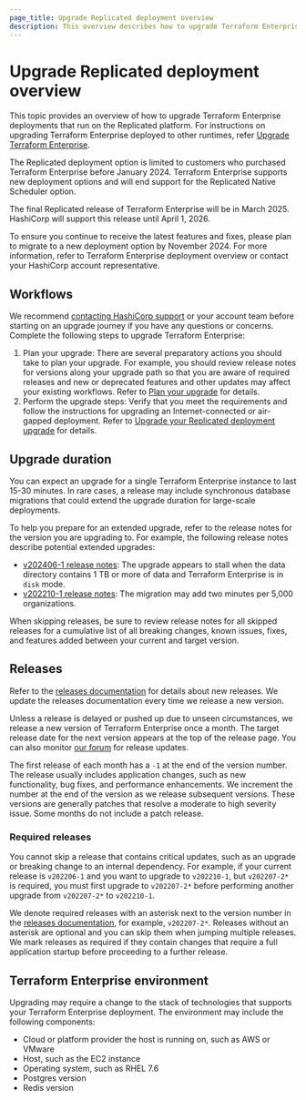 ```yaml
---
page_title: Upgrade Replicated deployment overview
description: This overview describes how to upgrade Terraform Enterprise deployments, including air-gapped Terraform Enterprise deployments, that run on Replicated.
---
```


# Upgrade Replicated deployment overview

This topic provides an overview of how to upgrade Terraform Enterprise deployments that run on the Replicated platform. For instructions on upgrading Terraform Enterprise deployed to other runtimes, refer [Upgrade Terraform Enterprise](/terraform/enterprise/deploy/manage/upgrade).

<Note>
   <p>The Replicated deployment option is limited to customers who purchased Terraform Enterprise before January 2024. Terraform Enterprise supports new deployment options and will end support for the Replicated Native Scheduler option.</p>
   
   <p>The final Replicated release of Terraform Enterprise will be in March 2025. HashiCorp will support this release until April 1, 2026.</p>
   
   <p>To ensure you continue to receive the latest features and fixes, please plan to migrate to a new deployment option by November 2024. For more information, refer to Terraform Enterprise deployment overview or contact your HashiCorp account representative.</p>
</Note>

## Workflows

We recommend [contacting HashiCorp support](/terraform/enterprise/deploy/troubleshoot/contact-support) or your account team before starting on an upgrade journey if you have any questions or concerns. Complete the following steps to upgrade Terraform Enterprise:

1. Plan your upgrade: There are several preparatory actions you should take to plan your upgrade. For example, you should review release notes for versions along your upgrade path so that you are aware of required releases and new or deprecated features and other updates may affect your existing workflows. Refer to [Plan your upgrade](/terraform/enterprise/deploy/replicated/administration/infrastructure/upgrades/prepare) for details.  
1. Perform the upgrade steps: Verify that you meet the requirements and follow the instructions for upgrading an Internet-connected or air-gapped deployment. Refer to [Upgrade your Replicated deployment upgrade](/terraform/enterprise/deploy/replicated/administration/infrastructure/upgrades/upgrade) for details.

## Upgrade duration
You can expect an upgrade for a single Terraform Enterprise instance to last 15-30 minutes. In rare cases, a release may include synchronous database migrations that could extend the upgrade duration for large-scale deployments. 

To help you prepare for an extended upgrade, refer to the release notes for the version you are upgrading to. For example, the following release notes describe potential extended upgrades:

- [v202406-1 release notes](/terraform/enterprise/releases/2024/v202406-1): The upgrade appears to stall when the data directory contains 1 TB or more of data and Terraform Enterprise is in `disk` mode. 
- [v202210-1 release notes](/terraform/enterprise/releases/2022/v202210-1): The migration may add two minutes per 5,000 organizations. 

When skipping releases, be sure to review release notes for all skipped releases for a cumulative list of all breaking changes, known issues, fixes, and features added between your current and target version.

## Releases
Refer to the [releases documentation](/terraform/enterprise/releases) for details about new releases. We update the releases documentation every time we release a new version.

Unless a release is delayed or pushed up due to unseen circumstances, we release a new version of Terraform Enterprise once a month. The target release date for the next version appears at the top of the release page. You can also monitor [our forum](https://discuss.hashicorp.com/tags/c/release-notifications/57/terraform-enterprise) for release updates.

The first release of each month has a  `-1` at the end of the version number. The release usually includes application changes, such as new functionality, bug fixes, and performance enhancements. We increment the number at the end of the version as we release subsequent versions. These versions are generally patches that resolve a moderate to high severity issue. Some months do not include a patch release. 

### Required releases
You cannot skip a release that contains critical updates, such as an upgrade or breaking change to an internal dependency. For example, if your current release is `v202206-1` and you want to upgrade to `v202210-1`, but `v202207-2*` is required, you must first upgrade to `v202207-2*` before performing another upgrade from `v202207-2*` to `v202210-1`.

We denote required releases with an asterisk next to the version number in the [releases documentation](/terraform/enterprise/releases), for example, `v202207-2*`. Releases without an asterisk are optional and you can skip them  when jumping multiple releases. We mark releases as required if they contain changes that require a full application startup before proceeding to a further release.

## Terraform Enterprise environment
Upgrading may require a change to the stack of technologies that supports your Terraform Enterprise deployment. The environment may include the following components:

- Cloud or platform provider the host is running on, such as AWS or VMware
- Host, such as the EC2 instance 
- Operating system, such as RHEL 7.6
- Postgres version
- Redis version
